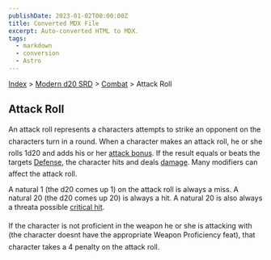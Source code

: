 ```yaml
---
publishDate: 2023-01-02T00:00:00Z
title: Converted MDX File
excerpt: Auto-converted HTML to MDX.
tags:
  - markdown
  - conversion
  - Astro
---
```


[Index](-index) > [Modern d20 SRD](modern-d20-srd-index) > [Combat](modern-d20-srd-combat-index) > Attack Roll

## Attack Roll

An attack roll represents a characters attempts to strike an opponent on the characters turn in a round. When a character makes an attack roll, he or she rolls 1d20 and adds his or her [attack
bonus](modern-d20-srd-combat-attack-bonus). If the result equals or beats the targets [Defense](modern-d20-srd-combat-defense), the character hits and deals [damage](modern-d20-srd-combat-damage). Many modifiers can affect the attack roll.

A natural 1 (the d20 comes up 1) on the attack roll is always a miss. A natural 20 (the d20 comes up 20) is always a hit. A natural 20 is also always a threata possible [critical
hit](modern-d20-srd-combat-critical-hits).

If the character is not proficient in the weapon he or she is attacking with (the character doesnt have the appropriate Weapon Proficiency feat), that character takes a 4 penalty on the attack roll.
